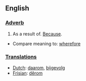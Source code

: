 ==English==
===[[Adverb]]===
#As a result of.  [[Because]].
*Compare meaning to: [[wherefore]]

===[[Translations]]===
*[[Dutch]]: [[daarom]], [[bijgevolg]]
*[[Frisian]]: [[dêrom]]
